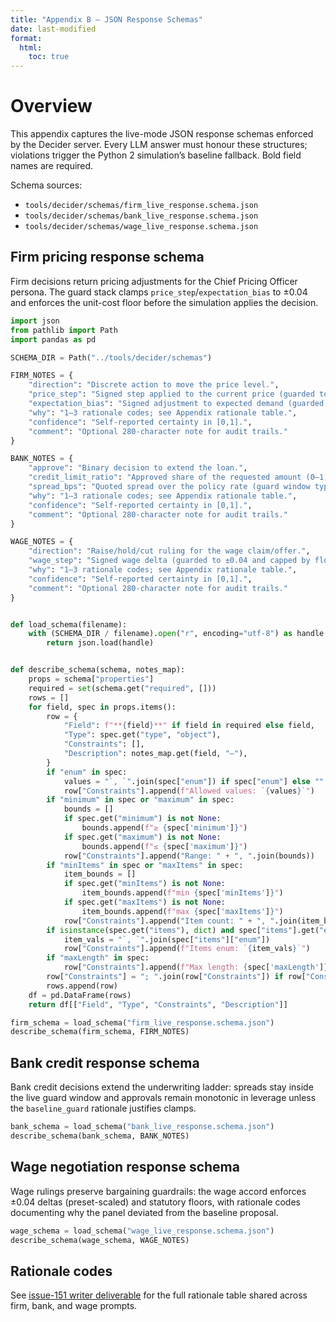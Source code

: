 ```yaml
---
title: "Appendix B — JSON Response Schemas"
date: last-modified
format:
  html:
    toc: true
---
```


# Overview

This appendix captures the live-mode JSON response schemas enforced by the Decider server. Every LLM answer must honour these structures; violations trigger the Python 2 simulation’s baseline fallback. Bold field names are required.

Schema sources:

- `tools/decider/schemas/firm_live_response.schema.json`
- `tools/decider/schemas/bank_live_response.schema.json`
- `tools/decider/schemas/wage_live_response.schema.json`

## Firm pricing response schema

Firm decisions return pricing adjustments for the Chief Pricing Officer persona. The guard stack clamps `price_step`/`expectation_bias` to ±0.04 and enforces the unit-cost floor before the simulation applies the decision.

```python
import json
from pathlib import Path
import pandas as pd

SCHEMA_DIR = Path("../tools/decider/schemas")

FIRM_NOTES = {
    "direction": "Discrete action to move the price level.",
    "price_step": "Signed step applied to the current price (guarded to ±0.04).",
    "expectation_bias": "Signed adjustment to expected demand (guarded to ±0.04).",
    "why": "1–3 rationale codes; see Appendix rationale table.",
    "confidence": "Self-reported certainty in [0,1].",
    "comment": "Optional 280-character note for audit trails."
}

BANK_NOTES = {
    "approve": "Binary decision to extend the loan.",
    "credit_limit_ratio": "Approved share of the requested amount (0–1).",
    "spread_bps": "Quoted spread over the policy rate (guard window typically 50–500 bps).",
    "why": "1–3 rationale codes; see Appendix rationale table.",
    "confidence": "Self-reported certainty in [0,1].",
    "comment": "Optional 280-character note for audit trails."
}

WAGE_NOTES = {
    "direction": "Raise/hold/cut ruling for the wage claim/offer.",
    "wage_step": "Signed wage delta (guarded to ±0.04 and capped by floors).",
    "why": "1–3 rationale codes; see Appendix rationale table.",
    "confidence": "Self-reported certainty in [0,1].",
    "comment": "Optional 280-character note for audit trails."
}


def load_schema(filename):
    with (SCHEMA_DIR / filename).open("r", encoding="utf-8") as handle:
        return json.load(handle)


def describe_schema(schema, notes_map):
    props = schema["properties"]
    required = set(schema.get("required", []))
    rows = []
    for field, spec in props.items():
        row = {
            "Field": f"**{field}**" if field in required else field,
            "Type": spec.get("type", "object"),
            "Constraints": [],
            "Description": notes_map.get(field, "—"),
        }
        if "enum" in spec:
            values = "`, `".join(spec["enum"]) if spec["enum"] else ""
            row["Constraints"].append(f"Allowed values: `{values}`")
        if "minimum" in spec or "maximum" in spec:
            bounds = []
            if spec.get("minimum") is not None:
                bounds.append(f"≥ {spec['minimum']}")
            if spec.get("maximum") is not None:
                bounds.append(f"≤ {spec['maximum']}")
            row["Constraints"].append("Range: " + ", ".join(bounds))
        if "minItems" in spec or "maxItems" in spec:
            item_bounds = []
            if spec.get("minItems") is not None:
                item_bounds.append(f"min {spec['minItems']}")
            if spec.get("maxItems") is not None:
                item_bounds.append(f"max {spec['maxItems']}")
            row["Constraints"].append("Item count: " + ", ".join(item_bounds))
        if isinstance(spec.get("items"), dict) and spec["items"].get("enum"):
            item_vals = "`, `".join(spec["items"]["enum"])
            row["Constraints"].append(f"Items enum: `{item_vals}`")
        if "maxLength" in spec:
            row["Constraints"].append(f"Max length: {spec['maxLength']} chars")
        row["Constraints"] = "; ".join(row["Constraints"]) if row["Constraints"] else "—"
        rows.append(row)
    df = pd.DataFrame(rows)
    return df[["Field", "Type", "Constraints", "Description"]]

firm_schema = load_schema("firm_live_response.schema.json")
describe_schema(firm_schema, FIRM_NOTES)
```

## Bank credit response schema

Bank credit decisions extend the underwriting ladder: spreads stay inside the live guard window and approvals remain monotonic in leverage unless the `baseline_guard` rationale justifies clamps.

```python
bank_schema = load_schema("bank_live_response.schema.json")
describe_schema(bank_schema, BANK_NOTES)
```

## Wage negotiation response schema

Wage rulings preserve bargaining guardrails: the wage accord enforces ±0.04 deltas (preset-scaled) and statutory floors, with rationale codes documenting why the panel deviated from the baseline proposal.

```python
wage_schema = load_schema("wage_live_response.schema.json")
describe_schema(wage_schema, WAGE_NOTES)
```

## Rationale codes

See [issue-151 writer deliverable](prompts/issue-151-writer.md) for the full rationale table shared across firm, bank, and wage prompts.
